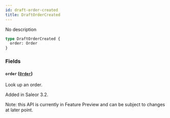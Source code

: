 ```yaml
---
id: draft-order-created
title: DraftOrderCreated
---
```


No description

```graphql
type DraftOrderCreated {
  order: Order
}
```

### Fields

#### `order` ([`Order`](../../../developer/api-reference/objects/order))

Look up an order.

Added in Saleor 3.2.

Note: this API is currently in Feature Preview and can be subject to changes at later point.
